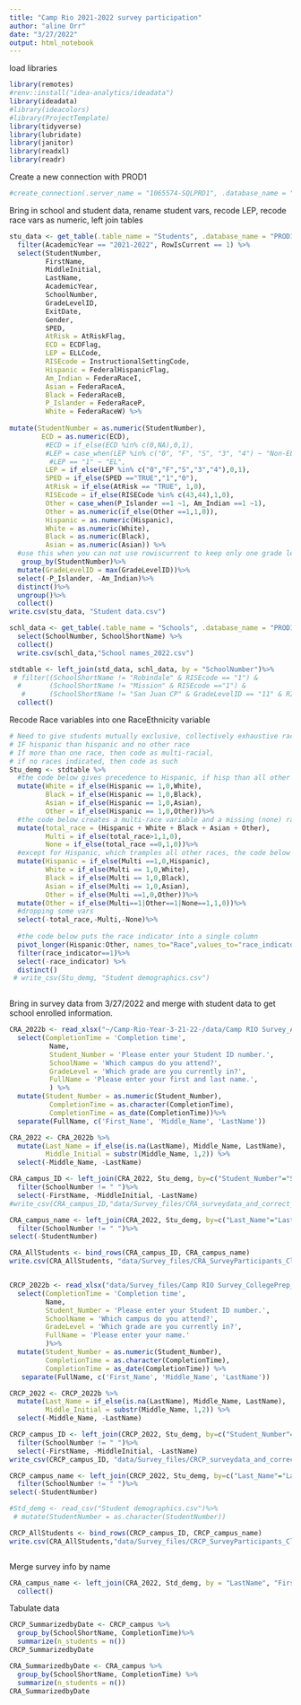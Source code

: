 ```yaml
---
title: "Camp Rio 2021-2022 survey participation"
author: "aline Orr"
date: "3/27/2022"
output: html_notebook
---
```


load libraries
```r
library(remotes)
#renv::install("idea-analytics/ideadata")
library(ideadata)
#library(ideacolors)
#library(ProjectTemplate)
library(tidyverse)
library(lubridate)
library(janitor)
library(readxl)
library(readr)
```

Create a new connection with PROD1
```r
#create_connection(.server_name = "1065574-SQLPRD1", .database_name = "PROD1"), env = globalenv())
```


Bring in school and student data, rename student vars, recode LEP, recode race vars as numeric, left join tables
```r

stu_data <- get_table(.table_name = "Students", .database_name = "PROD1", .schema = "Schools", .server_name = "RGVPDSD-DWPRD1") %>%
  filter(AcademicYear == "2021-2022", RowIsCurrent == 1) %>%
  select(StudentNumber,
         FirstName,
         MiddleInitial,
         LastName,
         AcademicYear,
         SchoolNumber,
         GradeLevelID,
         ExitDate,
         Gender,
         SPED,
         AtRisk = AtRiskFlag,
         ECD = ECDFlag,
         LEP = ELLCode,
         RISEcode = InstructionalSettingCode, 
         Hispanic = FederalHispanicFlag, 
         Am_Indian = FederaRaceI,
         Asian = FederaRaceA, 
         Black = FederaRaceB, 
         P_Islander = FederaRaceP, 
         White = FederaRaceW) %>%
 
mutate(StudentNumber = as.numeric(StudentNumber),
        ECD = as.numeric(ECD),
         #ECD = if_else(ECD %in% c(0,NA),0,1),
         #LEP = case_when(LEP %in% c("0", "F", "S", "3", "4") ~ "Non-EL",
          #LEP == "1" ~ "EL",
         LEP = if_else(LEP %in% c("0","F","S","3","4"),0,1),
         SPED = if_else(SPED =="TRUE","1","0"),
         AtRisk = if_else(AtRisk == "TRUE", 1,0),
         RISEcode = if_else(RISECode %in% c(43,44),1,0),
         Other = case_when(P_Islander ==1 ~1, Am_Indian ==1 ~1),
         Other = as.numeric(if_else(Other ==1,1,0)),
         Hispanic = as.numeric(Hispanic),
         White = as.numeric(White),
         Black = as.numeric(Black),
         Asian = as.numeric(Asian)) %>%
  #use this when you can not use rowiscurrent to keep only one grade level, this can also be used as max school number to keep only one school. Again, make sure to group by student first.
   group_by(StudentNumber)%>%
  mutate(GradeLevelID = max(GradeLevelID))%>% 
  select(-P_Islander, -Am_Indian)%>%
  distinct()%>%
  ungroup()%>%
  collect()
write.csv(stu_data, "Student data.csv")

schl_data <- get_table(.table_name = "Schools", .database_name = "PROD1", .schema = "Schools", .server_name = "1065574-SQLPRD1") %>%
  select(SchoolNumber, SchoolShortName) %>%
  collect()
  write.csv(schl_data,"School names_2022.csv")

stdtable <- left_join(std_data, schl_data, by = "SchoolNumber")%>%
 # filter((SchoolShortName != "Robindale" & RISEcode == "1") &
  #       (SchoolShortName != "Mission" & RISEcode =="1") &
   #      (SchoolShortName != "San Juan CP" & GradeLevelID == "11" & RISEcode == "1"))%>%
  collect()

```

Recode Race variables into one RaceEthnicity variable
```r
# Need to give students mutually exclusive, collectively exhaustive race categories
# IF hispanic than hispanic and no other race
# If more than one race, then code as multi-racial,
# if no races indicated, then code as such
Stu_demg <- stdtable %>%
  #the code below gives precedence to Hispanic, if hisp than all other races are set to 0
  mutate(White = if_else(Hispanic == 1,0,White),
         Black = if_else(Hispanic == 1,0,Black),
         Asian = if_else(Hispanic == 1,0,Asian),
         Other = if_else(Hispanic == 1,0,Other))%>%
  #the code below creates a multi-race variable and a missing (none) race var
  mutate(total_race = (Hispanic + White + Black + Asian + Other),
         Multi = if_else(total_race>1,1,0),
         None = if_else(total_race ==0,1,0))%>%
  #except for Hispanic, which tramples all other races, the code below sets each ethnicity to 0 if the student indicated multiple races
  mutate(Hispanic = if_else(Multi ==1,0,Hispanic),
         White = if_else(Multi == 1,0,White),
         Black = if_else(Multi == 1,0,Black),
         Asian = if_else(Multi == 1,0,Asian),
         Other = if_else(Multi ==1,0,Other))%>%
  mutate(Other = if_else(Multi==1|Other==1|None==1,1,0))%>%
  #dropping some vars
  select(-total_race,-Multi,-None)%>%
 
  #the code below puts the race indicator into a single column
  pivot_longer(Hispanic:Other, names_to="Race",values_to="race_indicator")%>%
  filter(race_indicator==1)%>%
  select(-race_indicator) %>%
  distinct()
 # write_csv(Stu_demg, "Student demographics.csv")
         
```


Bring in survey data from 3/27/2022 and merge with student data to get school enrolled information.
```r
CRA_2022b <- read_xlsx("~/Camp-Rio-Year-3-21-22-/data/Camp RIO Survey_Academy_21-22.xlsx")%>%
  select(CompletionTime = 'Completion time',
          Name,
          Student_Number = 'Please enter your Student ID number.',
          SchoolName = 'Which campus do you attend?',
          GradeLevel = 'Which grade are you currently in?',
          FullName = 'Please enter your first and last name.',
          ) %>%
  mutate(Student_Number = as.numeric(Student_Number),
          CompletionTime = as.character(CompletionTime),
          CompletionTime = as_date(CompletionTime))%>%
  separate(FullName, c('First_Name', 'Middle_Name', 'LastName'))

CRA_2022 <- CRA_2022b %>%
  mutate(Last_Name = if_else(is.na(LastName), Middle_Name, LastName),
         Middle_Initial = substr(Middle_Name, 1,2)) %>%
  select(-Middle_Name, -LastName)

CRA_campus_ID <- left_join(CRA_2022, Stu_demg, by=c("Student_Number"="StudentNumber"))%>%
  filter(SchoolNumber != " ")%>%
  select(-FirstName, -MiddleInitial, -LastName)
#write_csv(CRA_campus_ID,"data/Survey_files/CRA_surveydata_and_correct_campus.csv")

CRA_campus_name <- left_join(CRA_2022, Stu_demg, by=c("Last_Name"="LastName", "First_Name"="FirstName", "Middle_Initial"="MiddleInitial"))%>%
  filter(SchoolNumber != " ")%>%
select(-StudentNumber)

CRA_AllStudents <- bind_rows(CRA_campus_ID, CRA_campus_name)
write.csv(CRA_AllStudents, "data/Survey_files/CRA_SurveyParticipants_CleanID.csv")


CRCP_2022b <- read_xlsx("data/Survey_files/Camp RIO Survey_CollegePrep_21-22.xlsx")%>%
  select(CompletionTime = 'Completion time',
         Name,
         Student_Number = 'Please enter your Student ID number.',
         SchoolName = 'Which campus do you attend?',
         GradeLevel = 'Which grade are you currently in?',
         FullName = 'Please enter your name.'
         )%>%
  mutate(Student_Number = as.numeric(Student_Number),
         CompletionTime = as.character(CompletionTime),
         CompletionTime = as_date(CompletionTime)) %>%
   separate(FullName, c('First_Name', 'Middle_Name', 'LastName'))

CRCP_2022 <- CRCP_2022b %>%
  mutate(Last_Name = if_else(is.na(LastName), Middle_Name, LastName),
         Middle_Initial = substr(Middle_Name, 1,2)) %>%
  select(-Middle_Name, -LastName)

CRCP_campus_ID <- left_join(CRCP_2022, Stu_demg, by=c("Student_Number"="StudentNumber"))%>%
  filter(SchoolNumber != " ")%>%
  select(-FirstName, -MiddleInitial, -LastName)
write_csv(CRCP_campus_ID, "data/Survey_files/CRCP_surveydata_and_correct_campus.csv")

CRCP_campus_name <- left_join(CRCP_2022, Stu_demg, by=c("Last_Name"="LastName", "First_Name"="FirstName", "Middle_Initial"="MiddleInitial"))%>%
  filter(SchoolNumber != " ")%>%
select(-StudentNumber)

#Std_demg <- read_csv("Student demographics.csv")%>%
 # mutate(StudentNumber = as.character(StudentNumber))

CRCP_AllStudents <- bind_rows(CRCP_campus_ID, CRCP_campus_name)
write.csv(CRA_AllStudents,"data/Survey_files/CRCP_SurveyParticipants_CleanID.csv")



```

Merge survey info by name
```r
CRA_campus_name <- left_join(CRA_2022, Std_demg, by = "LastName", "FirstName")%>%
  collect()


```



Tabulate data
```r

CRCP_SummarizedbyDate <- CRCP_campus %>%
  group_by(SchoolShortName, CompletionTime)%>%
  summarize(n_students = n())
CRCP_SummarizedbyDate

CRA_SummarizedbyDate <- CRA_campus %>%
  group_by(SchoolShortName, CompletionTime) %>%
  summarize(n_students = n())
CRA_SummarizedbyDate

```
